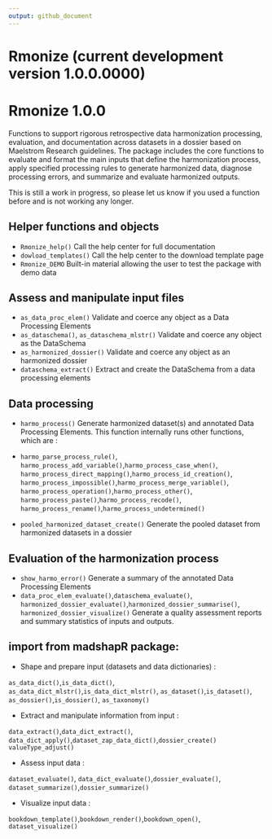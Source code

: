 ```yaml
---
output: github_document
---
```


# Rmonize (current development version 1.0.0.0000)

# Rmonize 1.0.0

Functions to support rigorous retrospective data harmonization processing, 
evaluation, and documentation across datasets in a dossier based on 
Maelstrom Research guidelines. The package includes the core functions to 
evaluate and format the main inputs that define the harmonization process, 
apply specified processing rules to generate harmonized data, diagnose 
processing errors, and summarize and evaluate harmonized outputs. 

This is still a work in progress, so please let us know if you used a function 
before and is not working any longer.

## Helper functions and objects

* `Rmonize_help()` Call the help center for full documentation
* `dowload_templates()` Call the help center to the download template page
* `Rmonize_DEMO` Built-in material allowing the user to test the package 
with demo data

## Assess and manipulate input files

* `as_data_proc_elem()` Validate and coerce any object as a Data Processing Elements
* `as_dataschema()`, `as_dataschema_mlstr()` Validate and coerce any object as 
the DataSchema
* `as_harmonized_dossier()` Validate and coerce any object as an harmonized dossier
* `dataschema_extract()` Extract and create the DataSchema from a data 
processing elements

## Data processing

* `harmo_process()` Generate harmonized dataset(s) and annotated 
Data Processing Elements. This function internally runs other functions, 
which are :

* `harmo_parse_process_rule()`,
`harmo_process_add_variable()`,`harmo_process_case_when()`,
`harmo_process_direct_mapping()`,`harmo_process_id_creation()`,
`harmo_process_impossible()`,`harmo_process_merge_variable()`,
`harmo_process_operation()`,`harmo_process_other()`,
`harmo_process_paste()`,`harmo_process_recode()`,
`harmo_process_rename()`,`harmo_process_undetermined()`
* `pooled_harmonized_dataset_create()` Generate the pooled dataset from 
harmonized datasets in a dossier

## Evaluation of the harmonization process

* `show_harmo_error()` Generate a summary of the annotated Data Processing Elements
* `data_proc_elem_evaluate()`,`dataschema_evaluate()`,
`harmonized_dossier_evaluate()`,`harmonized_dossier_summarise()`,
`harmonized_dossier_visualize()` Generate a quality assessment reports and 
summary statistics of inputs and outputs. 

## import from madshapR package:

* Shape and prepare input (datasets and data dictionaries) :

`as_data_dict()`,`is_data_dict()`,
`as_data_dict_mlstr()`,`is_data_dict_mlstr()`,
`as_dataset()`,`is_dataset()`,
`as_dossier()`,`is_dossier()`,
`as_taxonomy()`

* Extract and manipulate information from input :

`data_extract()`,`data_dict_extract()`,
`data_dict_apply()`,`dataset_zap_data_dict()`,`dossier_create()`
`valueType_adjust()`

* Assess input data :

`dataset_evaluate()`, `data_dict_evaluate()`,`dossier_evaluate()`,
`dataset_summarize()`,`dossier_summarize()`

* Visualize input data :

`bookdown_template()`,`bookdown_render()`,`bookdown_open()`,
`dataset_visualize()`



